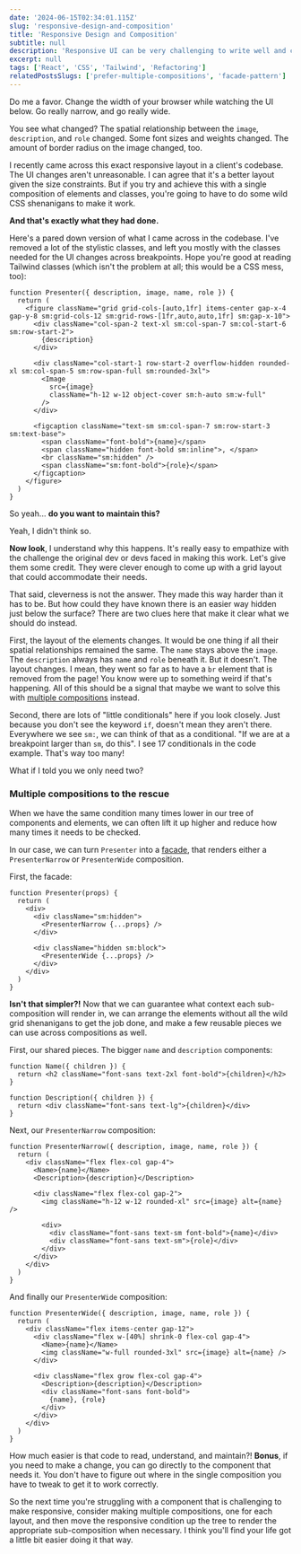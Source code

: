 ```yaml
---
date: '2024-06-15T02:34:01.115Z'
slug: 'responsive-design-and-composition'
title: 'Responsive Design and Composition'
subtitle: null
description: 'Responsive UI can be very challenging to write well and can often lead to some of the nastiest code you have ever encountered. Learn how to use multiple compositions to make responsive design a whole lot cleaner and easier.'
excerpt: null
tags: ['React', 'CSS', 'Tailwind', 'Refactoring']
relatedPostsSlugs: ['prefer-multiple-compositions', 'facade-pattern']
---
```



Do me a favor. Change the width of your browser while watching the UI below. Go really narrow, and go really wide.

<div class="my-8">
  <OffsetWrap>
    <Presenter
      client:only="react"
      name="Kyle Shevlin"
      description="Kyle is the founder and lead engineer of Agathist, a software firm dedicated to building good software with good people."
      role="Founder & Lead Engineer"
      image="/images/kyle-headshot.jpg"
    />
  </OffsetWrap>
</div>

You see what changed? The spatial relationship between the `image`, `description`, and `role` changed. Some font sizes and weights changed. The amount of border radius on the image changed, too.

I recently came across this exact responsive layout in a client's codebase. The UI changes aren't unreasonable. I can agree that it's a better layout given the size constraints. But if you try and achieve this with a single composition of elements and classes, you're going to have to do some wild CSS shenanigans to make it work.

**And that's exactly what they had done.**

Here's a pared down version of what I came across in the codebase. I've removed a lot of the stylistic classes, and left you mostly with the classes needed for the UI changes across breakpoints. Hope you're good at reading Tailwind classes (which isn't the problem at all; this would be a CSS mess, too):

```tsx
function Presenter({ description, image, name, role }) {
  return (
    <figure className="grid grid-cols-[auto,1fr] items-center gap-x-4 gap-y-8 sm:grid-cols-12 sm:grid-rows-[1fr,auto,auto,1fr] sm:gap-x-10">
      <div className="col-span-2 text-xl sm:col-span-7 sm:col-start-6 sm:row-start-2">
        {description}
      </div>

      <div className="col-start-1 row-start-2 overflow-hidden rounded-xl sm:col-span-5 sm:row-span-full sm:rounded-3xl">
        <Image
          src={image}
          className="h-12 w-12 object-cover sm:h-auto sm:w-full"
        />
      </div>

      <figcaption className="text-sm sm:col-span-7 sm:row-start-3 sm:text-base">
        <span className="font-bold">{name}</span>
        <span className="hidden font-bold sm:inline">, </span>
        <br className="sm:hidden" />
        <span className="sm:font-bold">{role}</span>
      </figcaption>
    </figure>
  )
}
```

So yeah... **do you want to maintain this?**

Yeah, I didn't think so.

**Now look**, I understand why this happens. It's really easy to empathize with the challenge the original dev or devs faced in making this work. Let's give them some credit. They were clever enough to come up with a grid layout that could accommodate their needs.

That said, cleverness is not the answer. <Marker content="It rarely is." /> They made this way harder than it has to be. But how could they have known there is an easier way hidden just below the surface? There are two clues here that make it clear what we should do instead.

First, the layout of the elements changes. It would be one thing if all their spatial relationships remained the same. The `name` stays above the `image`. The `description` always has `name` and `role` beneath it. But it doesn't. The layout changes. I mean, they went so far as to have a `br` element that is removed from the page! You know were up to something weird if that's happening. All of this should be a signal that maybe we want to solve this with [multiple compositions](/prefer-multiple-compositions) instead.

Second, there are lots of "little conditionals" here if you look closely. Just because you don't see the keyword `if`, doesn't mean they aren't there. Everywhere we see `sm:`, we can think of that as a conditional. "If we are at a breakpoint larger than `sm`, do this". I see 17 conditionals in the code example. That's way too many!

What if I told you we only need two?

### Multiple compositions to the rescue

When we have the same condition many times lower in our tree of components and elements, we can often lift it up higher and reduce how many times it needs to be checked. <Marker content="That trick applies to a lot more than just components, too. Use it in your functions and watch them get simpler." />

In our case, we can turn `Presenter` into a [facade](facade-pattern), that renders either a `PresenterNarrow` or `PresenterWide` composition.

First, the facade:

```tsx
function Presenter(props) {
  return (
    <div>
      <div className="sm:hidden">
        <PresenterNarrow {...props} />
      </div>

      <div className="hidden sm:block">
        <PresenterWide {...props} />
      </div>
    </div>
  )
}
```

**Isn't that simpler?!** Now that we can guarantee what context each sub-composition will render in, we can arrange the elements without all the wild grid shenanigans to get the job done, and make a few reusable pieces we can use across compositions as well.

First, our shared pieces. The bigger `name` and `description` components:

```tsx
function Name({ children }) {
  return <h2 className="font-sans text-2xl font-bold">{children}</h2>
}

function Description({ children }) {
  return <div className="font-sans text-lg">{children}</div>
}
```

Next, our `PresenterNarrow` composition:

```tsx
function PresenterNarrow({ description, image, name, role }) {
  return (
    <div className="flex flex-col gap-4">
      <Name>{name}</Name>
      <Description>{description}</Description>

      <div className="flex flex-col gap-2">
        <img className="h-12 w-12 rounded-xl" src={image} alt={name} />

        <div>
          <div className="font-sans text-sm font-bold">{name}</div>
          <div className="font-sans text-sm">{role}</div>
        </div>
      </div>
    </div>
  )
}
```

And finally our `PresenterWide` composition:

```tsx
function PresenterWide({ description, image, name, role }) {
  return (
    <div className="flex items-center gap-12">
      <div className="flex w-[40%] shrink-0 flex-col gap-4">
        <Name>{name}</Name>
        <img className="w-full rounded-3xl" src={image} alt={name} />
      </div>

      <div className="flex grow flex-col gap-4">
        <Description>{description}</Description>
        <div className="font-sans font-bold">
          {name}, {role}
        </div>
      </div>
    </div>
  )
}
```

How much easier is that code to read, understand, and maintain?! **Bonus**, if you need to make a change, you can go directly to the component that needs it. You don't have to figure out where in the single composition you have to tweak to get it to work correctly.

So the next time you're struggling with a component that is challenging to make responsive, consider making multiple compositions, one for each layout, and then move the responsive condition up the tree to render the appropriate sub-composition when necessary. I think you'll find your life got a little bit easier doing it that way.
